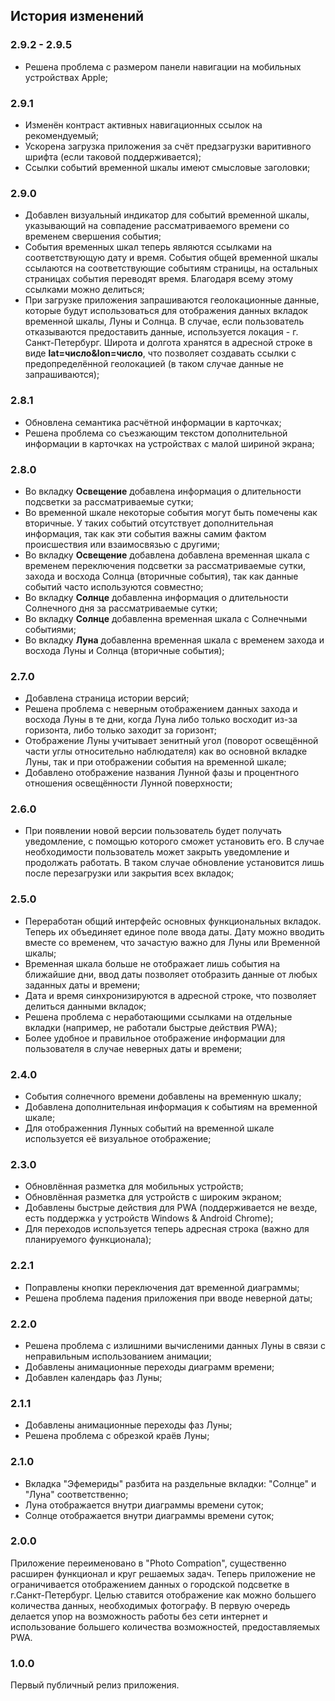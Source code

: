 ## История изменений

### 2.9.2 - 2.9.5

- Решена проблема с размером панели навигации на мобильных устройствах Apple;

### 2.9.1

- Изменён контраст активных навигационных ссылок на рекомендуемый;
- Ускорена загрузка приложения за счёт предзагрузки варитивного шрифта (если таковой поддерживается);
- Ссылки событий временной шкалы имеют смысловые заголовки;

### 2.9.0

- Добавлен визуальный индикатор для событий временной шкалы, указывающий на совпадение рассматриваемого времени со временем свершения события;
- События временных шкал теперь являются ссылками на соответствующую дату и время. События общей временной шкалы ссылаются на соответствующие событиям страницы, на остальных страницах события переводят время. Благодаря всему этому ссылками можно делиться;
- При загрузке приложения запрашиваются геолокационные данные, которые будут использоваться для отображения данных вкладок временной шкалы, Луны и Солнца. В случае, если пользователь отказываются предоставить данные, используется локация - г. Санкт-Петербург. Широта и долгота хранятся в адресной строке в виде **lat=число&lon=число**, что позволяет создавать ссылки с предопределённой геолокацией (в таком случае данные не запрашиваются);

### 2.8.1

- Обновлена семантика расчётной информации в карточках;
- Решена проблема со съезжающим текстом дополнительной информации в карточках на устройствах с малой шириной экрана;

### 2.8.0

- Во вкладку **Освещение** добавлена информация о длительности подсветки за рассматриваемые сутки;
- Во временной шкале некоторые события могут быть помечены как вторичные. У таких событий отсутствует дополнительная информация, так как эти события важны самим фактом происшествия или взаимосвязью с другими;
- Во вкладку **Освещение** добавлена добавлена временная шкала с временем переключения подсветки за рассматриваемые сутки, захода и восхода Солнца (вторичные события), так как данные событий часто используются совместно;
- Во вкладку **Солнце** добавленна информация о длительности Солнечного дня за рассматриваемые сутки;
- Во вкладку **Солнце** добавленна временная шкала с Солнечными событиями;
- Во вкладку **Луна** добавленна временная шкала с временем захода и восхода Луны и Солнца (вторичные события);

### 2.7.0

- Добавлена страница истории версий;
- Решена проблема с неверным отображением данных захода и восхода Луны в те дни, когда Луна либо только восходит из-за горизонта, либо только заходит за горизонт;
- Отображение Луны учитывает зенитный угол (поворот освещённой части углы относительно наблюдателя) как во основной вкладке Луны, так и при отображении события на временной шкале;
- Добавлено отображение названия Лунной фазы и процентного отношения освещённости Лунной поверхности;

### 2.6.0

- При появлении новой версии пользователь будет получать уведомление, с помощью которого сможет установить его. В случае необходимости пользователь может закрыть уведомление и продолжать работать. В таком случае обновление установится лишь после перезагрузки или закрытия всех вкладок;

### 2.5.0

- Переработан общий интерфейс основных функциональных вкладок. Теперь их объединяет единое поле ввода даты. Дату можно вводить вместе со временем, что зачастую важно для Луны или Временной шкалы;
- Временная шкала больше не отображает лишь события на ближайшие дни, ввод даты позволяет отобразить данные от любых заданных даты и времени;
- Дата и время синхронизируются в адресной строке, что позволяет делиться данными вкладок;
- Решена проблема с неработающими ссылками на отдельные вкладки (например, не работали быстрые действия PWA);
- Более удобное и правильное отображение информации для пользователя в случае неверных даты и времени;

### 2.4.0

- События солнечного времени добавлены на временную шкалу;
- Добавлена дополнительная информация к событиям на временной шкале;
- Для отображенния Лунных событий на временной шкале используется её визуальное отображение;

### 2.3.0

- Обновлённая разметка для мобильных устройств;
- Обновлённая разметка для устройств с широким экраном;
- Добавлены быстрые действия для PWA (поддерживается не везде, есть поддержка у устройств Windows & Android Chrome);
- Для переходов используется теперь адресная строка (важно для планируемого функционала);

### 2.2.1

- Поправлены кнопки переключения дат временной диаграммы;
- Решена проблема падения приложения при вводе неверной даты;

### 2.2.0

- Решена проблема с излишними вычисленими данных Луны в связи с неправильным использованием анимации;
- Добавлены анимационные переходы диаграмм времени;
- Добавлен календарь фаз Луны;

### 2.1.1

- Добавлены анимационные переходы фаз Луны;
- Решена проблема с обрезкой краёв Луны;

### 2.1.0

- Вкладка "Эфемериды" разбита на раздельные вкладки: "Солнце" и "Луна" соответственно;
- Луна отображается внутри диаграммы времени суток;
- Солнце отображается внутри диаграммы времени суток;

### 2.0.0

Приложение переименовано в "Photo Compation", существенно расширен функционал и круг решаемых задач. Теперь приложение не ограничивается отображением данных о городской подсветке в г.Санкт-Петербург. Целью ставится отображение как можно большего количества данных, необходимых фотографу. В первую очередь делается упор на возможность работы без сети интернет и использование большего количества возможностей, предоставляемых PWA.

### 1.0.0

Первый публичный релиз приложения.

